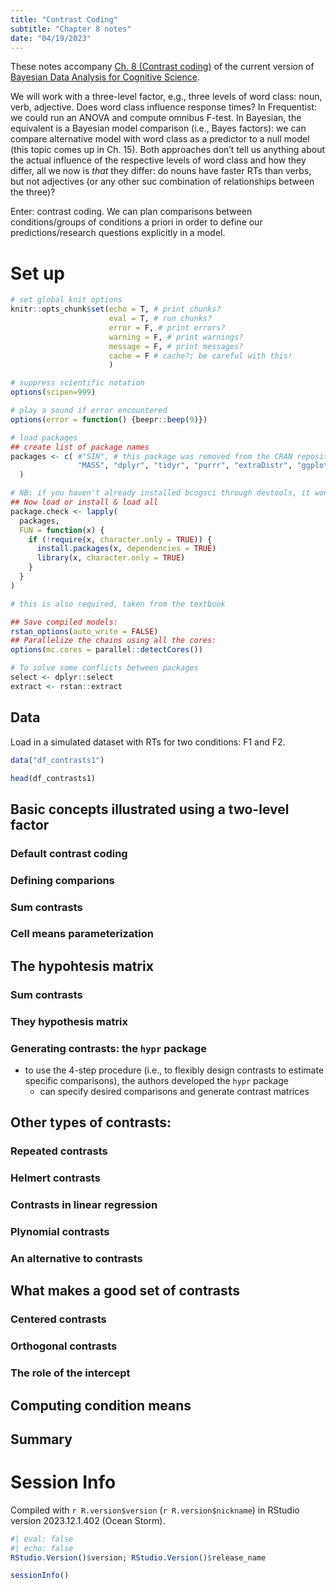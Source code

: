 ```yaml
---
title: "Contrast Coding"
subtitle: "Chapter 8 notes"
date: "04/19/2023"
---
```


These notes accompany [Ch. 8 (Contrast coding)](https://vasishth.github.io/bayescogsci/book/ch-contr.html) of the current version of [Bayesian Data Analysis for Cognitive Science](https://vasishth.github.io/bayescogsci).

We will work with a three-level factor, e.g., three levels of word class: noun, verb, adjective. Does word class influence response times? In Frequentist: we could run an ANOVA and compute omnibus F-test. In Bayesian, the equivalent is a Bayesian model comparison (i.e., Bayes factors): we can compare alternative model with word class as a predictor to a null model (this topic comes up in Ch. 15). Both approaches don't tell us anything about the actual influence of the respective levels of word class and how they differ, all we now is *that* they differ: do nouns have faster RTs than verbs, but not adjectives (or any other suc combination of relationships between the three)?

Enter: contrast coding. We can plan comparisons between conditions/groups of conditions a priori in order to define our predictions/research questions explicitly in a model.

# Set up {-}

```r
# set global knit options
knitr::opts_chunk$set(echo = T, # print chunks?
                      eval = T, # run chunks?
                      error = F, # print errors?
                      warning = F, # print warnings?
                      message = F, # print messages?
                      cache = F # cache?; be careful with this!
                      )

# suppress scientific notation
options(scipen=999)

# play a sound if error encountered
options(error = function() {beepr::beep(9)})

# load packages
## create list of package names
packages <- c( #"SIN", # this package was removed from the CRAN repository
               "MASS", "dplyr", "tidyr", "purrr", "extraDistr", "ggplot2", "loo", "bridgesampling", "brms", "bayesplot", "tictoc", "hypr", "bcogsci", "papaja", "grid", "kableExtra", "gridExtra", "lme4", "cowplot", "pdftools", "cmdstanr", "rootSolve", "rstan"
  )

# NB: if you haven't already installed bcogsci through devtools, it won't be loaded
## Now load or install & load all
package.check <- lapply(
  packages,
  FUN = function(x) {
    if (!require(x, character.only = TRUE)) {
      install.packages(x, dependencies = TRUE)
      library(x, character.only = TRUE)
    }
  }
)

# this is also required, taken from the textbook

## Save compiled models:
rstan_options(auto_write = FALSE)
## Parallelize the chains using all the cores:
options(mc.cores = parallel::detectCores())
```


```r
# To solve some conflicts between packages
select <- dplyr::select
extract <- rstan::extract
```

## Data

Load in a simulated dataset with RTs for two conditions: F1 and F2.

```r
data("df_contrasts1")
```

```r
head(df_contrasts1)
```

## Basic concepts illustrated using a two-level factor

### Default contrast coding

### Defining comparions

### Sum contrasts

### Cell means parameterization

## The hypohtesis matrix

### Sum contrasts

### They hypothesis matrix

### Generating contrasts: the `hypr` package

- to use the 4-step procedure (i.e., to flexibly design contrasts to estimate specific comparisons), the authors developed the `hypr` package
  + can specify desired comparisons and generate contrast matrices
  
  
## Other types of contrasts:

### Repeated contrasts

### Helmert contrasts

### Contrasts in linear regression

### Plynomial contrasts

### An alternative to contrasts

## What makes a good set of contrasts

### Centered contrasts

### Orthogonal contrasts

### The role of the intercept

## Computing condition means

## Summary

# Session Info

Compiled with `r R.version$version` (`r R.version$nickname`) in RStudio version 2023.12.1.402 (Ocean Storm).

```r
#| eval: false
#| echo: false
RStudio.Version()$version; RStudio.Version()$release_name
```

```r
sessionInfo()
```


